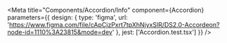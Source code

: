 
<Meta
  title="Components/Accordion/Info"
  component={Accordion}
  parameters={{
    design: {
      type: 'figma',
      url: 'https://www.figma.com/file/cApCjzPxrt7tpXhNjyxSlR/DS2.0-Accordeon?node-id=1110%3A23815&mode=dev'
    },
    jest: ['Accordion.test.tsx']
  }}
/>

<Story name='Docs'>
  <Unstyled>
    <Stories />
  </Unstyled>
</Story>
